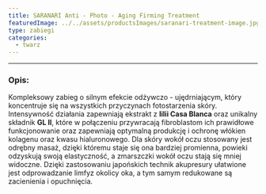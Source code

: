 ```yaml
---
title: SARANARI Anti - Photo - Aging Firming Treatment
featuredImage: ../../assets/productsImages/saranari-treatment-image.jpg
type: zabiegi
categories:
  - twarz
---
```



<Saranari />

---

<h3>Opis:</h3>

Kompleksowy zabieg o silnym efekcie odżywczo - ujędrniającym, który koncentruje się na wszystkich przyczynach fotostarzenia skóry. Intensywność działania zapewniają ekstrakt z **lilii Casa Blanca** oraz unikalny składnik **GL II**, które w połączeniu przywracają fibroblastom ich prawidłowe funkcjonowanie oraz zapewniają optymalną produkcję i ochronę włókien kolagenu oraz kwasu hialuronowego.
Dla skóry wokół oczu stosowany jest odrębny masaż, dzięki któremu staje się ona bardziej promienna, powieki odzyskują swoją elastyczność, a zmarszczki wokół oczu stają się mniej widoczne. Dzięki zastosowaniu japońskich technik akupresury ułatwione jest odprowadzanie limfyz okolicy oka, a tym samym redukowane są zacienienia i opuchnięcia.
